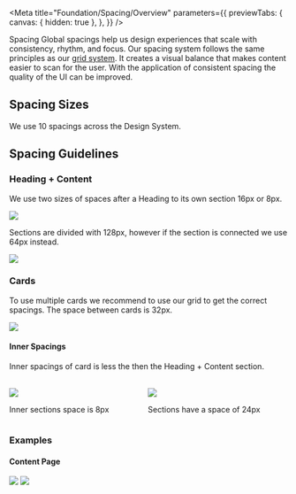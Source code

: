 
<Meta
  title="Foundation/Spacing/Overview"
  parameters={{
    previewTabs: {
      canvas: { hidden: true },
    },
  }}
/>

<bal-doc-banner subtitle="Foundation" color="yellow">
  Spacing
</bal-doc-banner>

<bal-doc-lead>
  Global spacings help us design experiences that scale with consistency, rhythm, and focus. Our spacing system follows
  the same principles as our <a href="?path=/docs/foundation-grid-overview--page#grid">grid system</a>. It creates a
  visual balance that makes content easier to scan for the user. With the application of consistent spacing the quality
  of the UI can be improved.
</bal-doc-lead>

## Spacing Sizes

We use 10 spacings across the Design System.

<bal-doc-tokens-spacing-sizes></bal-doc-tokens-spacing-sizes>

## Spacing Guidelines

### Heading + Content

We use two sizes of spaces after a Heading to its own section 16px or 8px.


<img loading="lazy" src={SpacingHeadings} />

Sections are divided with 128px, however if the section is connected we use 64px instead.


<img loading="lazy" src={Sections} />

### Cards

To use multiple cards we recommend to use our grid to get the correct spacings. The space between cards is 32px.


<img loading="lazy" src={CardLayout} />

#### Inner Spacings

Inner spacings of card is less the then the Heading + Content section.


<br />
<div class="columns">
  <div class="column is-6">
    <img loading="lazy" src={Card1} />
    <p>Inner sections space is 8px</p>
  </div>
  <div class="column is-6">
    <img loading="lazy" src={Card2} />
    <p>Sections have a space of 24px</p>
  </div>
</div>

### Examples

#### Content Page


<img loading="lazy" src={ContentPage1} />

<img loading="lazy" src={ContentPage2} />

<bal-doc-github link="/stories/foundation/spacing/00-overview.stories.mdx"></bal-doc-github>
